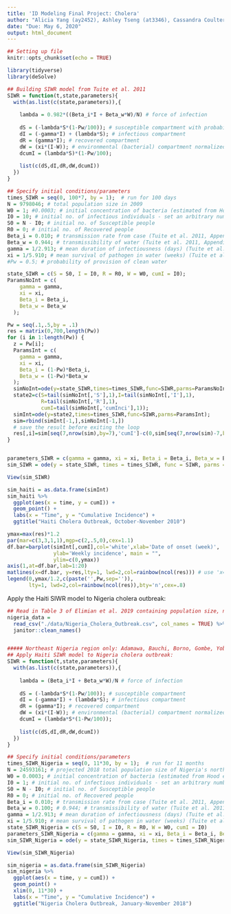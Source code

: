 ```yaml
---
title: 'ID Modeling Final Project: Cholera'
author: "Alicia Yang (ay2452), Ashley Tseng (at3346), Cassandra Coulter (cc4347), and Christopher Armbruster (cwa2118)"
date: "Due: May 6, 2020"
output: html_document
---
```


```r
## Setting up file
knitr::opts_chunk$set(echo = TRUE)

library(tidyverse)
library(deSolve)
```


```r
## Building SIWR model from Tuite et al. 2011
SIWR = function(t,state,parameters){
  with(as.list(c(state,parameters)),{
    
    lambda = 0.982*((Beta_i*I + Beta_w*W)/N) # force of infection
    
    dS = (-lambda*S*(1-Pw/100)); # susceptible compartment with probability of provision of clean water incorporated
    dI = (-gamma*I) + (lambda*S); # infectious compartment
    dR = (gamma*I); # recovered compartment
    dW = (xi*(I-W)); # environmental (bacterial) compartment normalized by total population size
    dcumI = (lambda*S)*(1-Pw/100);
    
    list(c(dS,dI,dR,dW,dcumI))
  })
}

## Specify initial conditions/parameters
times_SIWR = seq(0, 100*7, by = 1);  # run for 100 days
N = 9798046; # total population size in 2009
W0 = 1; #0.0003; # initial concentration of bacteria (estimated from Hood et al. 1981)
I0 = 10; # initial no. of infectious individuals - set an arbitrary number of 10 for now
S0 = N - I0; # initial no. of Susceptible people
R0 = 0; # initial no. of Recovered people
Beta_i = 0.010; # transmission rate from case (Tuite et al. 2011, Appendix Table 2)
Beta_w = 0.944; # transmissibility of water (Tuite et al. 2011, Appendix Table 2)
gamma = 1/2.913; # mean duration of infectiousness (days) (Tuite et al. 2011, Appendix Table 2)
xi = 1/5.910; # mean survival of pathogen in water (weeks) (Tuite et al. 2011, Appendix Table 2)
#Pw = 0.5; # probability of provision of clean water

state_SIWR = c(S = S0, I = I0, R = R0, W = W0, cumI = I0);
ParamsNoInt = c(
    gamma = gamma,
    xi = xi,
    Beta_i = Beta_i,
    Beta_w = Beta_w
  );

Pw = seq(.1,.5,by = .1)
res = matrix(0,700,length(Pw))
for (i in 1:length(Pw)) {
  z = Pw[i];
  ParamsInt = c(
    gamma = gamma,
    xi = xi,
    Beta_i = (1-Pw)*Beta_i,
    Beta_w = (1-Pw)*Beta_w
  );
  simNoInt=ode(y=state_SIWR,times=times_SIWR,func=SIWR,parms=ParamsNoInt);
  state2=c(S=tail(simNoInt[,'S'],1),I=tail(simNoInt[,'I'],1),
           R=tail(simNoInt[,'R'],1),
           cumI=tail(simNoInt[,'cumInci'],1));
  simInt=ode(y=state2,times=times_SIWR,func=SIWR,parms=ParamsInt);
  sim=rbind(simInt[-1,],simNoInt[-1,])
  # save the result before exiting the loop
  res[,i]=sim[seq(7,nrow(sim),by=7),'cumI']-c(0,sim[seq(7,nrow(sim)-7,by=7),'cumI']) # get weekly incidence
}


parameters_SIWR = c(gamma = gamma, xi = xi, Beta_i = Beta_i, Beta_w = Beta_w, Pw = Pw)
sim_SIWR = ode(y = state_SIWR, times = times_SIWR, func = SIWR, parms = parameters_SIWR)

View(sim_SIWR)

sim_haiti = as.data.frame(simInt)
sim_haiti %>% 
  ggplot(aes(x = time, y = cumI)) +
  geom_point() +
  labs(x = "Time", y = "Cumulative Incidence") +
  ggtitle("Haiti Cholera Outbreak, October-November 2010")

ymax=max(res)*1.2
par(mar=c(3,3,1,1),mgp=c(2,.5,0),cex=1.1)
df.bar=barplot(simInt[,cumI],col='white',xlab='Date of onset (week)',
               ylab='Weekly incidence', main = "", 
               ylim=c(0,ymax))
axis(1,at=df.bar,lab=1:20)
matlines(x=df.bar, y=res,lty=1, lwd=2,col=rainbow(ncol(res))) # use 'x=df.bar' to match with weeks
legend(0,ymax/1.2,c(paste('',Pw,sep='')),
       lty=1, lwd=2,col=rainbow(ncol(res)),bty='n',cex=.8)
```


Apply the Haiti SIWR model to Nigeria cholera outbreak: 
```r
## Read in Table 3 of Elimian et al. 2019 containing population size, no. of cholera cases, no. of cholera deaths, attack rate/100,000 population, and the case fatality rate (%) by state. The total country-wide estimates are in the last row of the dataset.
nigeria_data = 
  read_csv("./data/Nigeria_Cholera_Outbreak.csv", col_names = TRUE) %>%
  janitor::clean_names()


##### Northeast Nigeria region only: Adamawa, Bauchi, Borno, Gombe, Yobe #####
## Apply Haiti SIWR model to Nigeria cholera outbreak:
SIWR = function(t,state,parameters){
  with(as.list(c(state,parameters)),{
    
    lambda = (Beta_i*I + Beta_w*W)/N # force of infection
    
    dS = (-lambda*S*(1-Pw/100)); # susceptible compartment
    dI = (-gamma*I) + (lambda*S); # infectious compartment
    dR = (gamma*I); # recovered compartment
    dW = (xi*(I-W)); # environmental (bacterial) compartment normalized by total population size
    dcumI = (lambda*S*(1-Pw/100));
    
    list(c(dS,dI,dR,dW,dcumI))
  })
}

## Specify initial conditions/parameters
times_SIWR_Nigeria = seq(0, 11*30, by = 1);  # run for 11 months
N = 24593161; # projected 2018 total population size of Nigeria's northeast states
W0 = 0.0003; # initial concentration of bacteria (estimated from Hood et al. 1981)
I0 = 1; # initial no. of infectious individuals - set an arbitrary number of 10 for now
S0 = N - I0; # initial no. of Susceptible people
R0 = 0; # initial no. of Recovered people
Beta_i = 0.010; # transmission rate from case (Tuite et al. 2011, Appendix Table 2)
Beta_w = 0.100; # 0.944; # transmissibility of water (Tuite et al. 2011, Appendix Table 2)
gamma = 1/2.913; # mean duration of infectiousness (days) (Tuite et al. 2011, Appendix Table 2)
xi = 1/5.910; # mean survival of pathogen in water (weeks) (Tuite et al. 2011, Appendix Table 2)
state_SIWR_Nigeria = c(S = S0, I = I0, R = R0, W = W0, cumI = I0)
parameters_SIWR_Nigeria = c(gamma = gamma, xi = xi, Beta_i = Beta_i, Beta_w = Beta_w)
sim_SIWR_Nigeria = ode(y = state_SIWR_Nigeria, times = times_SIWR_Nigeria, func = SIWR, parms = parameters_SIWR_Nigeria)

View(sim_SIWR_Nigeria)

sim_nigeria = as.data.frame(sim_SIWR_Nigeria)
sim_nigeria %>% 
  ggplot(aes(x = time, y = cumI)) +
  geom_point() +
  xlim(0, 11*30) +
  labs(x = "Time", y = "Cumulative Incidence") +
  ggtitle("Nigeria Cholera Outbreak, January-November 2018")
```


